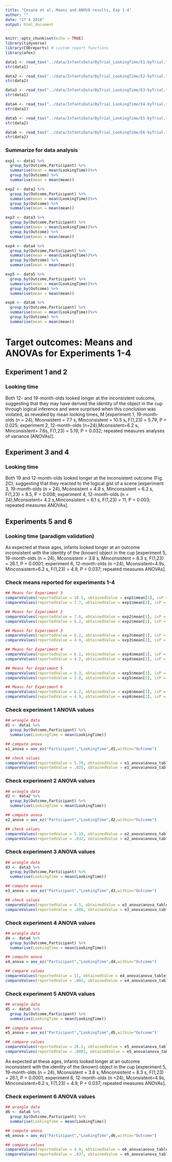 ```yaml
---
title: "Cesana et al: Means and ANOVA results, Exp 1-4"
author: ""
date: "17 4 2018"
output: html_document
---
```


```r
knitr::opts_chunk$set(echo = TRUE)
library(tidyverse)
library(CODreports) # custom report functions
library(afex)
```

```r
data1 <- read_tsv("../data/InfantsData/ByTrial_LookingTime/E1-byTrial.txt")
str(data1)

data2 <- read_tsv("../data/InfantsData/ByTrial_LookingTime/E2-byTrial.txt")
str(data2)

data3 <- read_tsv("../data/InfantsData/ByTrial_LookingTime/E3-byTrial.txt")
str(data1)

data4 <- read_tsv("../data/InfantsData/ByTrial_LookingTime/E4-byTrial.txt")
str(data2)

data5 <- read_tsv("../data/InfantsData/ByTrial_LookingTime/E5-byTrial.txt")
str(data2)

data6 <- read_tsv("../data/InfantsData/ByTrial_LookingTime/E6-byTrial.txt")
str(data2)
```
### Summarize for data analysis
```r
exp1 <- data1 %>%
  group_by(Outcome,Participant) %>%
  summarise(mean = mean(LookingTime))%>%
  group_by(Outcome) %>%
  summarise(mean = mean(mean))

exp2 <- data2 %>%
  group_by(Outcome,Participant) %>%
  summarise(mean = mean(LookingTime))%>%
  group_by(Outcome) %>%
  summarise(mean = mean(mean))

exp3 <- data3 %>%
  group_by(Outcome,Participant) %>%
  summarise(mean = mean(LookingTime))%>%
  group_by(Outcome) %>%
  summarise(mean = mean(mean))

exp4 <- data4 %>%
  group_by(Outcome,Participant) %>%
  summarise(mean = mean(LookingTime))%>%
  group_by(Outcome) %>%
  summarise(mean = mean(mean))

exp5 <- data5 %>%
  group_by(Outcome,Participant) %>%
  summarise(mean = mean(LookingTime))%>%
  group_by(Outcome) %>%
  summarise(mean = mean(mean))

exp6 <- data6 %>%
  group_by(Outcome,Participant) %>%
  summarise(mean = mean(LookingTime))%>%
  group_by(Outcome) %>%
  summarise(mean = mean(mean))

```
# Target outcomes: Means and ANOVAs for Experiments 1-4
## Experiment 1 and 2
### Looking time
Both 12- and 19-month-olds looked longer at the inconsistent outcome, suggesting that they may have derived the identity of the object in
the cup through logical inference and were surprised when this conclusion was violated, as revealed by mean looking times, M [experiment 1, 19-month-olds (n = 24), Mconsistent = 7.7 s, Minconsistent = 10.5 s, F(1,23) = 5.79, P = 0.025; experiment 2, 12-month-olds 
(n=24),Mconsistent=6.2 s, Minconsistent= 7.6s, F(1,23) = 5.19, P = 0.032; repeated measures analyses of variance (ANOVAs)].

## Experiment 3 and 4
### Looking time
Both 19 and 12-month-olds looked longer at the inconsistent outcome (Fig. 2C), suggesting that they reacted to the logical gist of
a scene [experiment 3, 19-month-olds (n = 24), Mconsistent = 4.9 s, Minconsistent = 6.2 s, F(1,23) = 8.5, P = 0.008; experiment 4, 12-month-olds (n = 24),Mconsistent= 4.2 s,Minconsistent = 6.1 s, F(1,23) = 11, P = 0.003; repeated measures ANOVAs].

## Experiments 5 and 6
### Looking time (paradigm validation)
As expected at these ages, infants looked longer at an outcome inconsistent with the identity of the (known) object in the cup [experiment 5, 19-month-olds (n = 24), Mconsistent = 3.8 s, Minconsistent = 8.3 s, F(1,23) = 26.1, P = 0.0001; experiment 6, 12-month-olds (n =24), Mconsistent=4.9s, Minconsistent=6.2 s, F(1,23) = 4.9, P = 0.037; repeated measures ANOVAs].

### Check means reported for experiments 1-4
```r

## Means for Experiment 3
compareValues(reportedValue = 10.5, obtainedValue = exp1$mean[1], isP = F)
compareValues(reportedValue = 7.7, obtainedValue = exp1$mean[2], isP = F)

## Means for Experiment 2
compareValues(reportedValue = 7.6, obtainedValue = exp2$mean[1], isP = F)
compareValues(reportedValue = 6.2, obtainedValue = exp2$mean[2], isP = F)

## Means for Experiment 3
compareValues(reportedValue = 6.2, obtainedValue = exp3$mean[1], isP = F)
compareValues(reportedValue = 4.9, obtainedValue = exp3$mean[2], isP = F)

## Means for Experiment 4
compareValues(reportedValue = 6.1, obtainedValue = exp4$mean[1], isP = F)
compareValues(reportedValue = 4.2, obtainedValue = exp4$mean[2], isP = F)

## Means for Experiment 5
compareValues(reportedValue = 8.3, obtainedValue = exp5$mean[1], isP = F)
compareValues(reportedValue = 3.8, obtainedValue = exp5$mean[2], isP = F)

## Means for Experiment 6
compareValues(reportedValue = 6.2, obtainedValue = exp6$mean[1], isP = F)
compareValues(reportedValue = 4.9, obtainedValue = exp6$mean[2], isP = F)
```
### Check experiment 1 ANOVA values
```r
## wrangle data
d1 <- data1 %>%
  group_by(Outcome,Participant) %>%
  summarise(LookingTime = mean(LookingTime))

## compute anova
e1_anova = aov_ez("Participant","LookingTime",d1,within="Outcome")

## check values
compareValues(reportedValue = 5.79, obtainedValue = e1_anova$anova_table$F, isP = F)
compareValues(reportedValue = .025, obtainedValue = e1_anova$anova_table$`Pr(>F)`, isP = T)

```

### Check experiment 2 ANOVA values
```r
## wrangle data
d2 <- data2 %>%
  group_by(Outcome,Participant) %>%
  summarise(LookingTime = mean(LookingTime))

## compute anova
e2_anova = aov_ez("Participant","LookingTime",d2,within="Outcome")

## check values
compareValues(reportedValue = 5.19, obtainedValue = e2_anova$anova_table$F, isP = F)
compareValues(reportedValue = .032, obtainedValue = e2_anova$anova_table$`Pr(>F)`, isP = T)


```

### Check experiment 3 ANOVA values
```r
## wrangle data
d3 <- data3 %>%
  group_by(Outcome,Participant) %>%
  summarise(LookingTime = mean(LookingTime))

## compute anova
e3_anova = aov_ez("Participant","LookingTime",d3,within="Outcome")

## check values
compareValues(reportedValue = 8.5, obtainedValue = e3_anova$anova_table$F, isP = F)
compareValues(reportedValue = .008, obtainedValue = e3_anova$anova_table$`Pr(>F)`, isP = T)

```

### Check experiment 4 ANOVA values
```r
## wrangle data
d4 <- data4 %>%
  group_by(Outcome,Participant) %>%
  summarise(LookingTime = mean(LookingTime))

## compute anova
e4_anova = aov_ez("Participant","LookingTime",d4,within="Outcome")

## compare values
compareValues(reportedValue = 11, obtainedValue = e4_anova$anova_table$F, isP = F)
compareValues(reportedValue = .003, obtainedValue = e4_anova$anova_table$`Pr(>F)`, isP = T)

```

### Check experiment 5 ANOVA values
```r
## wrangle data
d5 <- data5 %>%
  group_by(Outcome,Participant) %>%
  summarise(LookingTime = mean(LookingTime))

## compute anova
e5_anova = aov_ez("Participant","LookingTime",d5,within="Outcome")

## compare values
compareValues(reportedValue = 26.1, obtainedValue = e5_anova$anova_table$F, isP = F)
compareValues(reportedValue = .0001, obtainedValue = e5_anova$anova_table$`Pr(>F)`, isP = T)

```

As expected at these ages, infants looked longer at an outcome inconsistent with the identity of the (known) object in the cup [experiment 5, 19-month-olds (n = 24), Mconsistent = 3.8 s, Minconsistent = 8.3 s, F(1,23) = 26.1, P = 0.0001; experiment 6, 12-month-olds (n =24), Mconsistent=4.9s, Minconsistent=6.2 s, F(1,23) = 4.9, P = 0.037; repeated measures ANOVAs].



### Check experiment 6 ANOVA values
```r
## wrangle data
d6 <- data6 %>%
  group_by(Outcome,Participant) %>%
  summarise(LookingTime = mean(LookingTime))

## compute anova
e6_anova = aov_ez("Participant","LookingTime",d6,within="Outcome")

## compare values
compareValues(reportedValue = 4.9, obtainedValue = e6_anova$anova_table$F, isP = F)
compareValues(reportedValue = .037, obtainedValue = e6_anova$anova_table$`Pr(>F)`, isP = T)

```



